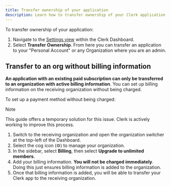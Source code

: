 ```yaml
---
title: Transfer ownership of your application
description: Learn how to transfer ownership of your Clerk application
---
```


To transfer ownership of your application:

1. Navigate to the [Settings view](https://dashboard.clerk.com/last-active?path=settings) within the Clerk Dashboard.
1. Select **Transfer Ownership**. From here you can transfer an application to your "Personal Account" or any Organization where you are an admin.

## Transfer to an org without billing information

**An application with an existing paid subscription can only be transferred to an organization with active billing information**. You can set up billing information on the receiving organization without being charged.

To set up a payment method without being charged:

> [!NOTE]
> This guide offers a temporary solution for this issue. Clerk is actively working to improve this process.

1. Switch to the receiving organization and open the organization switcher at the top-left of the Dashboard.
1. Select the cog icon (⚙) to manage your organization.
1. In the sidebar, select **Billing**, then select **Upgrade to unlimited members**.
1. Add your billing information. **You will not be charged immediately**. Doing this just ensures billing information is added to the organization.
1. Once that billing information is added, you will be able to transfer your Clerk app to the receiving organization.
